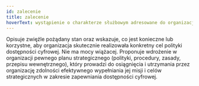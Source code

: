 ```yaml
---
id: zalecenie
title: zalecenie
hoverText: wystąpienie o charakterze służbowym adresowane do organizacji, podstawowa forma dokumentu Sieci
---
```


Opisuje zwięźle pożądany stan oraz wskazuje, co jest konieczne lub korzystne, aby organizacja skutecznie realizowała konkretny cel polityki dostępności cyfrowej. Nie ma mocy wiążacej. Proponuje wdrożenie w organizacji pewnego planu strategicznego (polityki, procedury, zasady, przepisu wewnętrznego), który prowadzi do osiągnięcia i utrzymania przez organizację zdolności efektywnego wypełniania jej misji i celów strategicznych w zakresie zapewniania dostępności cyfrowej.